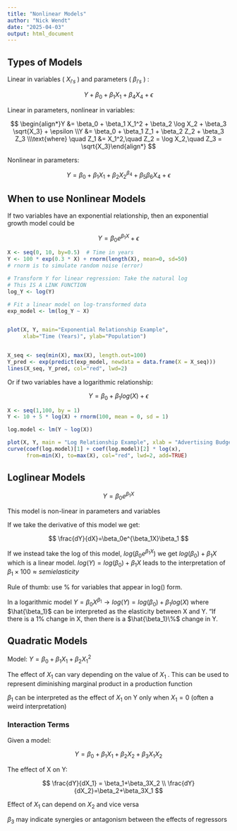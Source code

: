 ```yaml
---
title: "Nonlinear Models"
author: "Nick Wendt"
date: "2025-04-03"
output: html_document
---
```


## Types of Models

Linear in variables ( $X_{i's}$ ) and parameters ( $\beta_{i's}$ ) :

$$
Y+\beta_0+\beta_1X_1+\beta_4X_4+\epsilon
$$

Linear in parameters, nonlinear in variables:

$$
\begin{align*}Y &= \beta_0 + \beta_1 X_1^2 + \beta_2 \log X_2 + \beta_3 \sqrt{X_3} + \epsilon \\Y &= \beta_0 + \beta_1 Z_1 + \beta_2 Z_2 + \beta_3 Z_3 \\\text{where} \quad Z_1 &= X_1^2,\quad Z_2 = \log X_2,\quad Z_3 = \sqrt{X_3}\end{align*}
$$

Nonlinear in parameters:

$$
Y=\beta_0 +\beta_1X_1+\beta_2X_2^{\beta_4}+\beta_5\beta_6X_4+\epsilon
$$

## When to use Nonlinear Models

If two variables have an exponential relationship, then an exponential growth model could be

$$
Y=\beta_0e^{\beta_1X}+\epsilon
$$

```r
X <- seq(0, 10, by=0.5)  # Time in years
Y <- 100 * exp(0.3 * X) + rnorm(length(X), mean=0, sd=50) 
# rnorm is to simulate random noise (error)  

# Transform Y for linear regression: Take the natural log
# This IS A LINK FUNCTION
log_Y <- log(Y)

# Fit a linear model on log-transformed data
exp_model <- lm(log_Y ~ X)


plot(X, Y, main="Exponential Relationship Example",
     xlab="Time (Years)", ylab="Population")


X_seq <- seq(min(X), max(X), length.out=100)
Y_pred <- exp(predict(exp_model, newdata = data.frame(X = X_seq)))
lines(X_seq, Y_pred, col="red", lwd=2)
```

Or if two variables have a logarithmic relationship:

$$
Y=\beta_0+\beta_1log(X)+\epsilon
$$

```r
X <- seq(1,100, by = 1)
Y <- 10 + 5 * log(X) + rnorm(100, mean = 0, sd = 1) 

log.model <- lm(Y ~ log(X))

plot(X, Y, main = "Log Relationship Example", xlab = "Advertising Budget", ylab = "Sales Revenue")
curve(coef(log.model)[1] + coef(log.model)[2] * log(x), 
      from=min(X), to=max(X), col="red", lwd=2, add=TRUE)
```

## Loglinear Models

$$
Y= \beta_0e^{\beta_1X}
$$

This model is non-linear in parameters and variables

If we take the derivative of this model we get:

$$
\frac{dY}{dX}=\beta_0e^{\beta_1X}\beta_1
$$

If we instead take the log of this model, $log(\beta_0 e^{\beta_1X})$ we get $log(\beta_0)+\beta_1X$ which is a linear model. $log(Y)=log(\beta_0)+\beta_1X$ leads to the interpretation of $\beta_1 \times 100 \approx semielasticity$

Rule of thumb: use % for variables that appear in log() form.

In a logarithmic model $Y=\beta_0X^{\beta_1} \rightarrow log(Y)=log(\beta_0)+\beta_1 log(X)$ where $\hat{\beta_1}$ can be interpreted as the elasticity between X and Y. "If there is a 1% change in X, then there is a $\hat{\beta_1}\%$ change in Y.

## Quadratic Models

Model: $Y=\beta_0+\beta_1X_1+\beta_2X_1^2$

The effect of $X_1$ can vary depending on the value of $X_1$ . This can be used to represent diminishing marginal product in a production function

$\beta_1$ can be interpreted as the effect of $X_1$ on Y only when $X_1=0$ (often a weird interpretation)

### Interaction Terms

Given a model:

$$
Y=\beta_0+\beta_1X_1+\beta_2X_2+\beta_3 X_1X_2
$$

The effect of X on Y:

$$
\frac{dY}{dX_1} = \beta_1+\beta_3X_2 \\
\frac{dY}{dX_2}=\beta_2+\beta_3X_1
$$

Effect of $X_1$ can depend on $X_2$ and vice versa

$\beta_3$ may indicate synergies or antagonism between the effects of regressors
